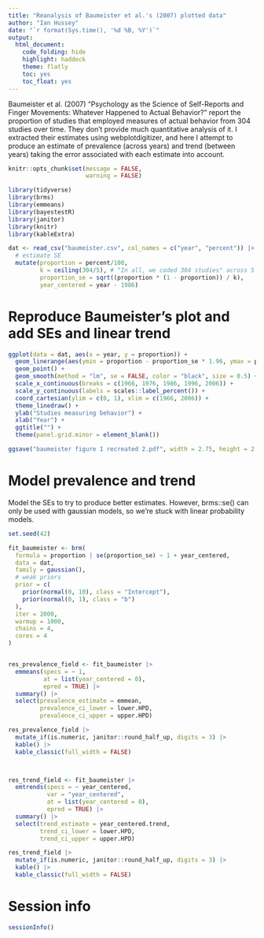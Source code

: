 ```yaml
---
title: "Reanalysis of Baumeister et al.'s (2007) plotted data"
author: "Ian Hussey"
date: "`r format(Sys.time(), '%d %B, %Y')`"
output:
  html_document:
    code_folding: hide
    highlight: haddock
    theme: flatly
    toc: yes
    toc_float: yes
---
```


Baumeister et al. (2007) "Psychology as the Science of Self-Reports and Finger Movements: Whatever Happened to Actual Behavior?" report the proportion of studies that employed measures of actual behavior from 304 studies over time. They don't provide much quantitative analysis of it. I extracted their estimates using webplotdigitizer, and here I attempt to produce an estimate of prevalence (across years) and trend (between years) taking the error associated with each estimate into account.

```r

knitr::opts_chunk$set(message = FALSE,
                      warning = FALSE)

```
 
```r

library(tidyverse)
library(brms)
library(emmeans)
library(bayestestR)
library(janitor)
library(knitr)
library(kableExtra)

dat <- read_csv("baumeister.csv", col_names = c("year", "percent")) |>
  # estimate SE
  mutate(proportion = percent/100,
         k = ceiling(304/5), # "In all, we coded 304 studies" across 5 time points
         proportion_se = sqrt((proportion * (1 - proportion)) / k),
         year_centered = year - 1986)

```

# Reproduce Baumeister's plot and add SEs and linear trend

```r

ggplot(data = dat, aes(x = year, y = proportion)) +
  geom_linerange(aes(ymin = proportion - proportion_se * 1.96, ymax = proportion + proportion_se * 1.96)) +
  geom_point() +
  geom_smooth(method = "lm", se = FALSE, color = "black", size = 0.5) + # no error bars as this ignores the error associated with each data point
  scale_x_continuous(breaks = c(1966, 1976, 1986, 1996, 2006)) +
  scale_y_continuous(labels = scales::label_percent()) +
  coord_cartesian(ylim = c(0, 1), xlim = c(1966, 2006)) +
  theme_linedraw() +
  ylab("Studies measuring behavior") +
  xlab("Year") +
  ggtitle("") +
  theme(panel.grid.minor = element_blank())

ggsave("baumeister figure 1 recreated 2.pdf", width = 2.75, height = 2.75)

```

# Model prevalence and trend

Model the SEs to try to produce better estimates. However, brms::se() can only be used with gaussian models, so we're stuck with linear probability models.

```r

set.seed(42)

fit_baumeister <- brm(
  formula = proportion | se(proportion_se) ~ 1 + year_centered,
  data = dat,
  family = gaussian(),
  # weak priors
  prior = c(
    prior(normal(0, 10), class = "Intercept"),  
    prior(normal(0, 1), class = "b")  
  ),
  iter = 2000, 
  warmup = 1000,  
  chains = 4, 
  cores = 4  
)


res_prevalence_field <- fit_baumeister |>
  emmeans(specs = ~ 1,
          at = list(year_centered = 0),
          epred = TRUE) |>
  summary() |>
  select(prevalence_estimate = emmean,
         prevalence_ci_lower = lower.HPD,
         prevalence_ci_upper = upper.HPD)

res_prevalence_field |>
  mutate_if(is.numeric, janitor::round_half_up, digits = 3) |>
  kable() |>
  kable_classic(full_width = FALSE)



res_trend_field <- fit_baumeister |>
  emtrends(specs = ~ year_centered,
           var = "year_centered",
           at = list(year_centered = 0),
           epred = TRUE) |>
  summary() |>
  select(trend_estimate = year_centered.trend,
         trend_ci_lower = lower.HPD,
         trend_ci_upper = upper.HPD)

res_trend_field |>
  mutate_if(is.numeric, janitor::round_half_up, digits = 3) |>
  kable() |>
  kable_classic(full_width = FALSE)

```

# Session info

```r

sessionInfo()

```



